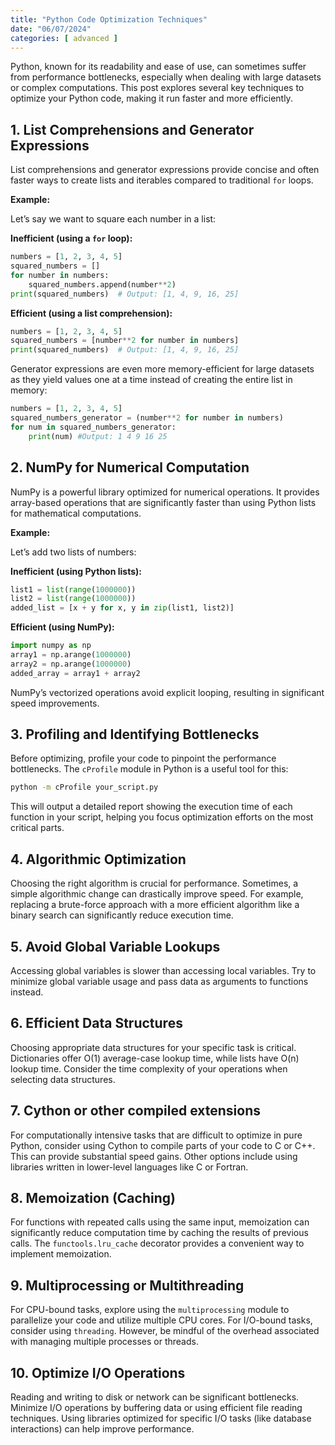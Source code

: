 ```yaml
---
title: "Python Code Optimization Techniques"
date: "06/07/2024"
categories: [ advanced ]
---
```



Python, known for its readability and ease of use, can sometimes suffer from performance bottlenecks, especially when dealing with large datasets or complex computations.  This post explores several key techniques to optimize your Python code, making it run faster and more efficiently.

## 1. List Comprehensions and Generator Expressions

List comprehensions and generator expressions provide concise and often faster ways to create lists and iterables compared to traditional `for` loops.

**Example:**

Let's say we want to square each number in a list:

**Inefficient (using a `for` loop):**

```python
numbers = [1, 2, 3, 4, 5]
squared_numbers = []
for number in numbers:
    squared_numbers.append(number**2)
print(squared_numbers)  # Output: [1, 4, 9, 16, 25]
```

**Efficient (using a list comprehension):**

```python
numbers = [1, 2, 3, 4, 5]
squared_numbers = [number**2 for number in numbers]
print(squared_numbers)  # Output: [1, 4, 9, 16, 25]
```

Generator expressions are even more memory-efficient for large datasets as they yield values one at a time instead of creating the entire list in memory:

```python
numbers = [1, 2, 3, 4, 5]
squared_numbers_generator = (number**2 for number in numbers)
for num in squared_numbers_generator:
    print(num) #Output: 1 4 9 16 25

```


## 2. NumPy for Numerical Computation

NumPy is a powerful library optimized for numerical operations. It provides array-based operations that are significantly faster than using Python lists for mathematical computations.

**Example:**

Let's add two lists of numbers:

**Inefficient (using Python lists):**

```python
list1 = list(range(1000000))
list2 = list(range(1000000))
added_list = [x + y for x, y in zip(list1, list2)]
```

**Efficient (using NumPy):**

```python
import numpy as np
array1 = np.arange(1000000)
array2 = np.arange(1000000)
added_array = array1 + array2
```

NumPy's vectorized operations avoid explicit looping, resulting in significant speed improvements.


## 3.  Profiling and Identifying Bottlenecks

Before optimizing, profile your code to pinpoint the performance bottlenecks. The `cProfile` module in Python is a useful tool for this:

```bash
python -m cProfile your_script.py
```

This will output a detailed report showing the execution time of each function in your script, helping you focus optimization efforts on the most critical parts.


## 4.  Algorithmic Optimization

Choosing the right algorithm is crucial for performance.  Sometimes, a simple algorithmic change can drastically improve speed. For example, replacing a brute-force approach with a more efficient algorithm like a binary search can significantly reduce execution time.


## 5.  Avoid Global Variable Lookups

Accessing global variables is slower than accessing local variables.  Try to minimize global variable usage and pass data as arguments to functions instead.


## 6.  Efficient Data Structures

Choosing appropriate data structures for your specific task is critical.  Dictionaries offer O(1) average-case lookup time, while lists have O(n) lookup time.  Consider the time complexity of your operations when selecting data structures.


## 7. Cython or other compiled extensions

For computationally intensive tasks that are difficult to optimize in pure Python, consider using Cython to compile parts of your code to C or C++.  This can provide substantial speed gains.  Other options include using libraries written in lower-level languages like C or Fortran.

## 8.  Memoization (Caching)

For functions with repeated calls using the same input, memoization can significantly reduce computation time by caching the results of previous calls.  The `functools.lru_cache` decorator provides a convenient way to implement memoization.


## 9.  Multiprocessing or Multithreading

For CPU-bound tasks, explore using the `multiprocessing` module to parallelize your code and utilize multiple CPU cores.  For I/O-bound tasks, consider using `threading`.  However, be mindful of the overhead associated with managing multiple processes or threads.


## 10. Optimize I/O Operations

Reading and writing to disk or network can be significant bottlenecks.  Minimize I/O operations by buffering data or using efficient file reading techniques. Using libraries optimized for specific I/O tasks (like database interactions) can help improve performance.

